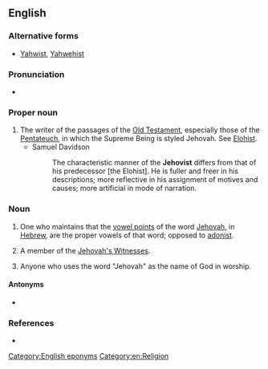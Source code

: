 ==English==
{{wikipedia}}

===Alternative forms===
* [[Yahwist]], [[Yahwehist]]

===Pronunciation===
* {{IPA|/dʒəˈhoʊvɨst/|lang=en}}

===Proper noun===
{{en-proper noun}}

# The writer of the passages of the [[Old Testament]], especially those of the [[Pentateuch]], in which the Supreme Being is styled Jehovah. See [[Elohist]].
#* Samuel Davidson
#*: The characteristic manner of the '''Jehovist''' differs from that of his predecessor [the Elohist]. He is fuller and freer in his descriptions; more reflective in his assignment of motives and causes; more artificial in mode of narration.

===Noun===
{{en-noun}}

# One who maintains that the [[vowel point]]s of the word [[Jehovah]], in [[Hebrew]], are the proper vowels of that word; opposed to [[adonist]].
# {{lb|en|pejorative}} A member of the [[Jehovah's Witnesses]].
# Anyone who uses the word "Jehovah" as the name of God in worship.

====Antonyms====
* {{l|en|adonist}}

===References===
* {{R:Webster 1913}}

[[Category:English eponyms]]
[[Category:en:Religion]]